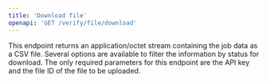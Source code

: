 ```yaml
---
title: 'Download file'
openapi: 'GET /verify/file/download'
---
```


This endpoint returns an application/octet stream containing the job data as a CSV file. Several options are available to filter the information by status for download. The only required parameters for this endpoint are the API key and the file ID of the file to be uploaded.
